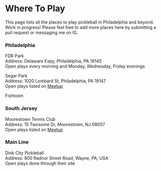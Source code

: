 # Where To Play

This page lists all the places to play pickleball in Philadelphia and beyond. Work in progress! Please feel free to add more places here by submitting a pull request or messaging me on IG.


### Philadelphia
FDR Park \
Address: Delaware Expy, Philadelphia, PA 19145 \
Open plays every morning and Monday, Wednesday, Friday evenings

Segar Park \
Address: 1020 Lombard St, Philadelphia, PA 19147 \
Open plays listed on [Meetup](https://www.meetup.com/philadelphia-playing-pickleball-table-tennis-meetup/)

Fishtown

### South Jersey
Moorestown Tennis Club \
Address: 15 Twosome Dr, Moorestown, NJ 08057 \
Open plays listed on [Meetup](https://www.meetup.com/southjerseypickleball/events)

### Main Line

Dink City Pickleball \
Address: 800 Radnor Street Road, Wayne, PA, USA \
Open plays done through their site